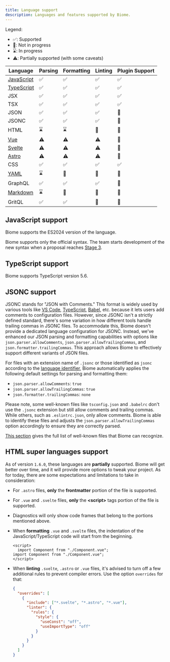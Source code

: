 ```yaml
---
title: Language support
description: Languages and features supported by Biome.
---
```


Legend:
- ✅: Supported
- 🚫: Not in progress
- ⌛️: In progress
- ⚠️: Partially supported (with some caveats)

| Language                                                 | Parsing                                                     | Formatting                                                  | Linting                                                     | Plugin Support                                          |
|----------------------------------------------------------|-------------------------------------------------------------|-------------------------------------------------------------|-------------------------------------------------------------|---------------------------------------------------------|
| [JavaScript](#javascript-support)                        | <span aria-label="Supported" role="img">✅</span>            | <span aria-label="Supported" role="img">✅</span>          | <span aria-label="Supported" role="img">✅</span>           | <span aria-label="Supported" role="img">✅</span>       |
| [TypeScript](#typescript-support)                        | <span aria-label="Supported" role="img">✅</span>            | <span aria-label="Supported" role="img">✅</span>          | <span aria-label="Supported" role="img">✅</span>           | <span aria-label="Supported" role="img">✅</span>       |
| JSX                                                      | <span aria-label="Supported" role="img">✅</span>            | <span aria-label="Supported" role="img">✅</span>          | <span aria-label="Supported" role="img">✅</span>           | <span aria-label="Supported" role="img">✅</span>       |
| TSX                                                      | <span aria-label="Supported" role="img">✅</span>            | <span aria-label="Supported" role="img">✅</span>          | <span aria-label="Supported" role="img">✅</span>           | <span aria-label="Supported" role="img">✅</span>       |
| JSON                                                     | <span aria-label="Supported" role="img">✅</span>            | <span aria-label="Supported" role="img">✅</span>          | <span aria-label="Supported" role="img">✅</span>           | <span aria-label="Not in Progress" role="img">🚫</span> |
| JSONC                                                    | <span aria-label="Supported" role="img">✅</span>            | <span aria-label="Supported" role="img">✅</span>          | <span aria-label="Supported" role="img">✅</span>           | <span aria-label="Not in Progress" role="img">🚫</span> |
| HTML                                                     | <span aria-label="In Progress" role="img">⌛️</span>         | <span aria-label="In Progress" role="img">⌛️</span>         | <span aria-label="Not in Progress" role="img">🚫</span>     | <span aria-label="Not in Progress" role="img">🚫</span> |
| [Vue](#html-super-languages-support)                     | <span aria-label="Partially supported" role="img">⚠️</span> | <span aria-label="Partially supported" role="img">⚠️</span> | <span aria-label="Partially supported" role="img">⚠️</span> | <span aria-label="Not in Progress" role="img">🚫</span> |
| [Svelte](#html-super-languages-support)                  | <span aria-label="Partially supported" role="img">⚠️</span> | <span aria-label="Partially supported" role="img">⚠️</span> | <span aria-label="Partially supported" role="img">⚠️</span> | <span aria-label="Not in Progress" role="img">🚫</span> |
| [Astro](#html-super-languages-support)                   | <span aria-label="Partially supported" role="img">⚠️</span> | <span aria-label="Partially supported" role="img">⚠️</span> | <span aria-label="Partially supported" role="img">⚠️</span> | <span aria-label="Not in Progress" role="img">🚫</span> |
| CSS                                                      | <span aria-label="Supported" role="img">✅️</span>           | <span aria-label="Supported" role="img">✅️</span>           | <span aria-label="Supported" role="img">✅️</span>           | <span aria-label="Supported" role="img">✅</span>       |
| [YAML](https://github.com/biomejs/biome/issues/2365)     | <span aria-label="In Progress" role="img">⌛️</span>         | <span aria-label="Not in Progress" role="img">🚫</span>     | <span aria-label="Not in Progress" role="img">🚫</span>     | <span aria-label="Not in Progress" role="img">🚫</span> |
| GraphQL                                                  | <span aria-label="Supported" role="img">✅️</span>           | <span aria-label="Supported" role="img">✅️</span>           | <span aria-label="Supported" role="img">✅️</span>           | <span aria-label="Not in Progress" role="img">🚫</span> |
| [Markdown](https://github.com/biomejs/biome/issues/3718) | <span aria-label="In Progress" role="img">⌛️</span>         | <span aria-label="Not in Progress" role="img">🚫</span>     | <span aria-label="Not in Progress" role="img">🚫</span>     | <span aria-label="Not in Progress" role="img">🚫</span> |
| GritQL                                                   | <span aria-label="Supported" role="img">✅️</span>           | <span aria-label="Supported" role="img">✅️</span>           | <span aria-label="Not in Progress" role="img">🚫</span>     | <span aria-label="Not in Progress" role="img">🚫</span> |

## JavaScript support

Biome supports the ES2024 version of the language.

Biome supports only the official syntax. The team starts development of the new syntax when a proposal reaches
[Stage 3](https://github.com/tc39/proposals#stage-3).

## TypeScript support

Biome supports TypeScript version 5.6.

## JSONC support

JSONC stands for "JSON with Comments." This format is widely used by various tools like [VS Code](https://code.visualstudio.com/docs/languages/json#_json-with-comments), [TypeScript](https://www.typescriptlang.org/docs/handbook/tsconfig-json.html), [Babel](https://babeljs.io/docs/config-files), etc. because it lets users add comments to configuration files. However, since JSONC isn't a strictly defined standard, there's some variation in how different tools handle trailing commas in JSONC files. To accommodate this, Biome doesn't provide a dedicated language configuration for JSONC. Instead, we've enhanced our JSON parsing and formatting capabilities with options like `json.parser.allowComments`, `json.parser.allowTrailingCommas`, and `json.formatter.trailingCommas`. This approach allows Biome to effectively support different variants of JSON files.

For files with an extension name of `.jsonc` or those identified as `jsonc` according to the [language identifier](https://code.visualstudio.com/docs/languages/identifiers), Biome automatically applies the following default settings for parsing and formatting them:

- `json.parser.allowComments`: `true`
- `json.parser.allowTrailingCommas`: `true`
- `json.formatter.trailingCommas`: `none`

Please note, some well-known files like `tsconfig.json` and `.babelrc` don't use the `.jsonc` extension but still allow comments and trailing commas. While others, such as `.eslintrc.json`, only allow comments. Biome is able to identify these files and adjusts the `json.parser.allowTrailingCommas` option accordingly to ensure they are correctly parsed.

[This section](../../guides/configure-biome#well-known-files) gives the full list of well-known files that Biome can recognize.

## HTML super languages support

As of version `1.6.0`, these languages are **partially** supported. Biome will get better over time, and it will provide more options to tweak your project. As for today, there are some expectations and limitations to take in consideration:
- For `.astro` files, **only** the **frontmatter** portion of the file is supported.
- For `.vue` and `.svelte` files, **only** the **\<script\>** tags portion of the file is supported.
- Diagnostics will only show code frames that belong to the portions mentioned above.
- When **formatting** `.vue` and `.svelte` files, the indentation of the JavaScript/TypeScript code will start from the beginning.

  ```vue title="file.vue" del={2} ins={3}
  <script>
    import Component from "./Component.vue";
  import Component from "./Component.vue";
  </script>
  ```

- When **linting** `.svelte`, `.astro` or `.vue` files, it's advised to turn off a few additional rules to prevent compiler errors. Use the option `overrides` for that:

  ```json
  {
    "overrides": [
      {
        "include": ["*.svelte", "*.astro", "*.vue"],
        "linter": {
          "rules": {
            "style": {
              "useConst": "off",
              "useImportType": "off"
            }
          }
        }
      }
    ]
  }
  ```
